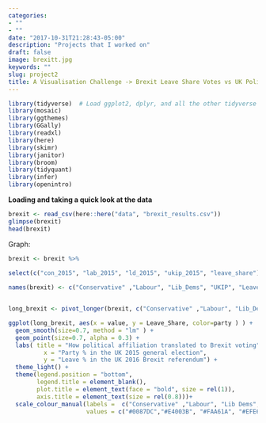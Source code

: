 ```yaml
---
categories:
- ""
- ""
date: "2017-10-31T21:28:43-05:00"
description: "Projects that I worked on"
draft: false
image: brexitt.jpg
keywords: ""
slug: project2
title: A Visualisation Challenge -> Brexit Leave Share Votes vs UK Political Parties
---
```


```r
library(tidyverse)  # Load ggplot2, dplyr, and all the other tidyverse packages
library(mosaic)
library(ggthemes)
library(GGally)
library(readxl)
library(here)
library(skimr)
library(janitor)
library(broom)
library(tidyquant)
library(infer)
library(openintro)
```

**Loading and taking a quick look at the data**
```r
brexit <- read_csv(here::here("data", "brexit_results.csv"))
glimpse(brexit)
head(brexit)
```

Graph:
```r
brexit <- brexit %>% 
 
select(c("con_2015", "lab_2015", "ld_2015", "ukip_2015", "leave_share"))

names(brexit) <- c("Conservative" ,"Labour", "Lib_Dems", "UKIP", "Leave_Share")


long_brexit <- pivot_longer(brexit, c("Conservative" ,"Labour", "Lib_Dems", "UKIP"), names_to="party")

ggplot(long_brexit, aes(x = value, y = Leave_Share, color=party ) ) +
  geom_smooth(size=0.7, method = "lm" ) +
  geom_point(size=0.7, alpha = 0.3) +
  labs( title = "How political affiliation translated to Brexit voting",
          x = "Party % in the UK 2015 general election",
          y = "Leave % in the UK 2016 Brexit referendum") +
  theme_light() +
  theme(legend.position = "bottom",
        legend.title = element_blank(),
        plot.title = element_text(face = "bold", size = rel(1)),
        axis.title = element_text(size = rel(0.8)))+
  scale_colour_manual(labels =  c("Conservative" ,"Labour", "Lib Dems", "UKIP", "Leave Share") ,
                      values = c("#0087DC","#E4003B", "#FAA61A", "#EFE600"))
```



